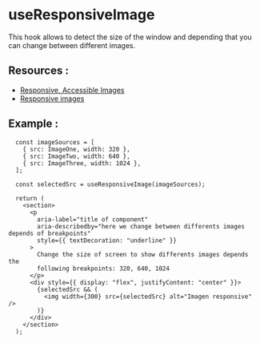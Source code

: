 
<Meta of={ResponsiveImage} />

# **useResponsiveImage**

This hook allows to detect the size of the window and depending that you can change between different images.

## **Resources** :

- [Responsive, Accessible Images ](https://kevinsguides.com/guides/webdev/best-practices/responsive-accessible-images)
- [Responsive images](https://web.dev/learn/design/responsive-images?hl=es-419)

## **Example** :

```tsx
  const imageSources = [
    { src: ImageOne, width: 320 },
    { src: ImageTwo, width: 640 },
    { src: ImageThree, width: 1024 },
  ];

  const selectedSrc = useResponsiveImage(imageSources);

  return (
    <section>
      <p
        aria-label="title of component"
        aria-describedby="here we change between differents images depends of breakpoints"
        style={{ textDecoration: "underline" }}
      >
        Change the size of screen to show differents images depends the
        following breakpoints: 320, 640, 1024
      </p>
      <div style={{ display: "flex", justifyContent: "center" }}>
        {selectedSrc && (
          <img width={300} src={selectedSrc} alt="Imagen responsive" />
        )}
      </div>
    </section>
  );
```